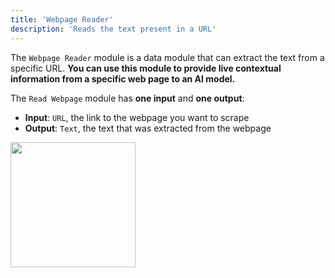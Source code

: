 ```yaml
---
title: 'Webpage Reader'
description: 'Reads the text present in a URL'
---
```


The `Webpage Reader` module is a data module that can extract the text from a specific URL.
**You can use this module to provide live contextual information from a specific web page to an AI model.**

The `Read Webpage` module has **one input** and **one output**:

- **Input**: `URL`, the link to the webpage you want to scrape
- **Output**: `Text`, the text that was extracted from the webpage

<img height="200" src="/WPR.png" />